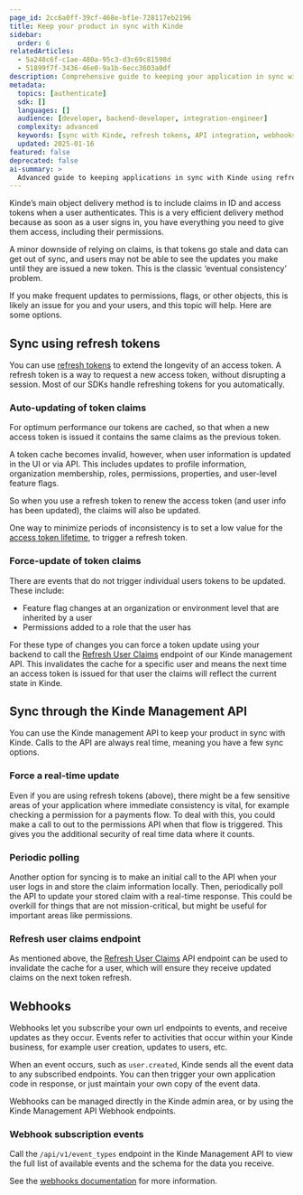 ```yaml
---
page_id: 2cc6a0ff-39cf-468e-bf1e-728117eb2196
title: Keep your product in sync with Kinde
sidebar:
  order: 6
relatedArticles:
  - 5a248c6f-c1ae-480a-95c3-d3c69c81598d
  - 51899f7f-3436-46e0-9a1b-6ecc3603a0df
description: Comprehensive guide to keeping your application in sync with Kinde using refresh tokens, API calls, and webhooks for real-time data consistency.
metadata:
  topics: [authenticate]
  sdk: []
  languages: []
  audience: [developer, backend-developer, integration-engineer]
  complexity: advanced
  keywords: [sync with Kinde, refresh tokens, API integration, webhooks, token claims, real-time sync]
  updated: 2025-01-16
featured: false
deprecated: false
ai-summary: >
  Advanced guide to keeping applications in sync with Kinde using refresh tokens, API integration, and webhooks for data consistency.
---
```


Kinde’s main object delivery method is to include claims in ID and access tokens when a user authenticates. This is a very efficient delivery method because as soon as a user signs in, you have everything you need to give them access, including their permissions.

A minor downside of relying on claims, is that tokens go stale and data can get out of sync, and users may not be able to see the updates you make until they are issued a new token. This is the classic ‘eventual consistency’ problem.

If you make frequent updates to permissions, flags, or other objects, this is likely an issue for you and your users, and this topic will help. Here are some options.

## Sync using refresh tokens

You can use [refresh tokens](/build/tokens/refresh-tokens/) to extend the longevity of an access token. A refresh token is a way to request a new access token, without disrupting a session. Most of our SDKs handle refreshing tokens for you automatically.

### Auto-updating of token claims

For optimum performance our tokens are cached, so that when a new access token is issued it contains the same claims as the previous token.

A token cache becomes invalid, however, when user information is updated in the UI or via API. This includes updates to profile information, organization membership, roles, permissions, properties, and user-level feature flags.

So when you use a refresh token to renew the access token (and user info has been updated), the claims will also be updated.

One way to minimize periods of inconsistency is to set a low value for the [access token lifetime](/build/tokens/configure-tokens/), to trigger a refresh token.

### Force-update of token claims

There are events that do not trigger individual users tokens to be updated. These include:

- Feature flag changes at an organization or environment level that are inherited by a user
- Permissions added to a role that the user has

For these type of changes you can force a token update using your backend to call the [Refresh User Claims](/kinde-apis/management#tag/users/post/api/v1/users/{user_id}/refresh_claims) endpoint of our Kinde management API. This invalidates the cache for a specific user and means the next time an access token is issued for that user the claims will reflect the current state in Kinde.

## Sync through the Kinde Management API

You can use the Kinde management API to keep your product in sync with Kinde. Calls to the API are always real time, meaning you have a few sync options.

### Force a real-time update

Even if you are using refresh tokens (above), there might be a few sensitive areas of your application where immediate consistency is vital, for example checking a permission for a payments flow. To deal with this, you could make a call to out to the permissions API when that flow is triggered. This gives you the additional security of real time data where it counts.

### Periodic polling

Another option for syncing is to make an initial call to the API when your user logs in and store the claim information locally. Then, periodically poll the API to update your stored claim with a real-time response. This could be overkill for things that are not mission-critical, but might be useful for important areas like permissions.

### Refresh user claims endpoint

As mentioned above, the [Refresh User Claims](/kinde-apis/management#tag/users/post/api/v1/users/{user_id}/refresh_claims) API endpoint can be used to invalidate the cache for a user, which will ensure they receive updated claims on the next token refresh.

## Webhooks

Webhooks let you subscribe your own url endpoints to events, and receive updates as they occur. Events refer to activities that occur within your Kinde business, for example user creation, updates to users, etc.

When an event occurs, such as `user.created`, Kinde sends all the event data to any subscribed endpoints. You can then trigger your own application code in response, or just maintain your own copy of the event data.

Webhooks can be managed directly in the Kinde admin area, or by using the Kinde Management API Webhook endpoints.

### Webhook subscription events

Call the `/api/v1/event_types` endpoint in the Kinde Management API to view the full list of available events and the schema for the data you receive.

See the [webhooks documentation](/integrate/webhooks/about-webhooks/) for more information.
